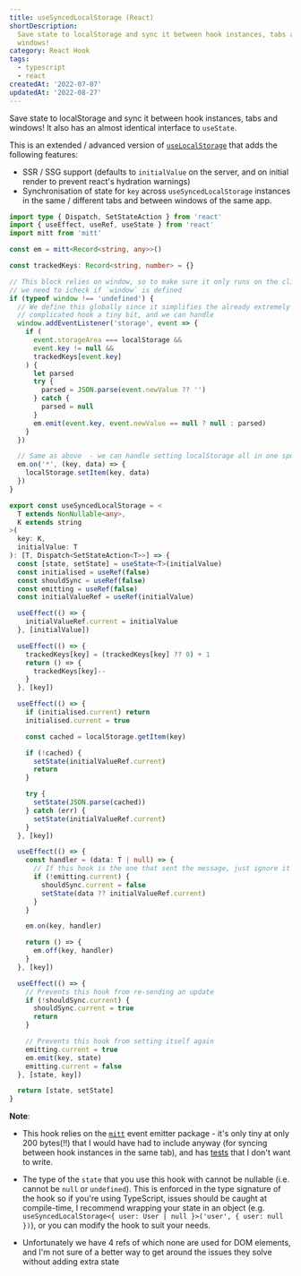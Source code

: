 ```yaml
---
title: useSyncedLocalStorage (React)
shortDescription:
  Save state to localStorage and sync it between hook instances, tabs and
  windows!
category: React Hook
tags:
  - typescript
  - react
createdAt: '2022-07-07'
updatedAt: '2022-08-27'
---
```


Save state to localStorage and sync it between hook instances, tabs and windows!
It also has an almost identical interface to `useState`.

This is an extended / advanced version of
[`useLocalStorage`](/snippets/use-local-storage) that adds the following
features:

- SSR / SSG support (defaults to `initialValue` on the server, and on initial
  render to prevent react's hydration warnings)
- Synchronisation of state for `key` across `useSyncedLocalStorage` instances in
  the same / different tabs and between windows of the same app.

```ts
import type { Dispatch, SetStateAction } from 'react'
import { useEffect, useRef, useState } from 'react'
import mitt from 'mitt'

const em = mitt<Record<string, any>>()

const trackedKeys: Record<string, number> = {}

// This block relies on window, so to make sure it only runs on the client
// we need to icheck if `window` is defined
if (typeof window !== 'undefined') {
  // We define this globally since it simplifies the already extremely
  // complicated hook a tiny bit, and we can handle
  window.addEventListener('storage', event => {
    if (
      event.storageArea === localStorage &&
      event.key != null &&
      trackedKeys[event.key]
    ) {
      let parsed
      try {
        parsed = JSON.parse(event.newValue ?? '')
      } catch {
        parsed = null
      }
      em.emit(event.key, event.newValue == null ? null : parsed)
    }
  })

  // Same as above  - we can handle setting localStorage all in one spot.
  em.on('*', (key, data) => {
    localStorage.setItem(key, data)
  })
}

export const useSyncedLocalStorage = <
  T extends NonNullable<any>,
  K extends string
>(
  key: K,
  initialValue: T
): [T, Dispatch<SetStateAction<T>>] => {
  const [state, setState] = useState<T>(initialValue)
  const initialised = useRef(false)
  const shouldSync = useRef(false)
  const emitting = useRef(false)
  const initialValueRef = useRef(initialValue)

  useEffect(() => {
    initialValueRef.current = initialValue
  }, [initialValue])

  useEffect(() => {
    trackedKeys[key] = (trackedKeys[key] ?? 0) + 1
    return () => {
      trackedKeys[key]--
    }
  }, [key])

  useEffect(() => {
    if (initialised.current) return
    initialised.current = true

    const cached = localStorage.getItem(key)

    if (!cached) {
      setState(initialValueRef.current)
      return
    }

    try {
      setState(JSON.parse(cached))
    } catch (err) {
      setState(initialValueRef.current)
    }
  }, [key])

  useEffect(() => {
    const handler = (data: T | null) => {
      // If this hook is the one that sent the message, just ignore it
      if (!emitting.current) {
        shouldSync.current = false
        setState(data ?? initialValueRef.current)
      }
    }

    em.on(key, handler)

    return () => {
      em.off(key, handler)
    }
  }, [key])

  useEffect(() => {
    // Prevents this hook from re-sending an update
    if (!shouldSync.current) {
      shouldSync.current = true
      return
    }

    // Prevents this hook from setting itself again
    emitting.current = true
    em.emit(key, state)
    emitting.current = false
  }, [state, key])

  return [state, setState]
}
```

**Note**:

- This hook relies on the [`mitt`](https://github.com/developit/mitt) event
  emitter package - it's only tiny at only 200 bytes(!!) that I would have had
  to include anyway (for syncing between hook instances in the same tab), and
  has [tests](https://github.com/developit/mitt/blob/main/test/index_test.ts)
  that I don't want to write.

- The type of the `state` that you use this hook with cannot be nullable (i.e.
  cannot be `null` or `undefined`). This is enforced in the type signature of
  the hook so if you're using TypeScript, issues should be caught at
  compile-time, I recommend wrapping your state in an object (e.g.
  `useSyncedLocalStorage<{ user: User | null }>('user', { user: null })`), or
  you can modify the hook to suit your needs.

- Unfortunately we have 4 refs of which none are used for DOM elements, and I'm
  not sure of a better way to get around the issues they solve without adding
  extra state
